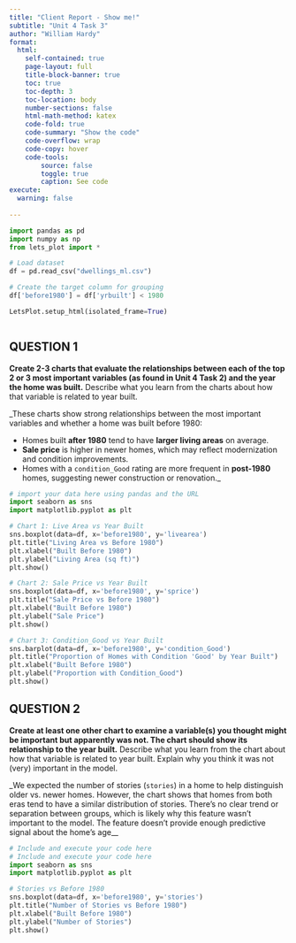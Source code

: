 ```yaml
---
title: "Client Report - Show me!"
subtitle: "Unit 4 Task 3"
author: "William Hardy"
format:
  html:
    self-contained: true
    page-layout: full
    title-block-banner: true
    toc: true
    toc-depth: 3
    toc-location: body
    number-sections: false
    html-math-method: katex
    code-fold: true
    code-summary: "Show the code"
    code-overflow: wrap
    code-copy: hover
    code-tools:
        source: false
        toggle: true
        caption: See code
execute: 
  warning: false
    
---
```


```python
import pandas as pd
import numpy as np
from lets_plot import *

# Load dataset
df = pd.read_csv("dwellings_ml.csv")

# Create the target column for grouping
df['before1980'] = df['yrbuilt'] < 1980

LetsPlot.setup_html(isolated_frame=True)

```


```python

```

## QUESTION 1

__Create 2-3 charts that evaluate the relationships between each of the top 2 or 3 most important variables (as found in Unit 4 Task 2) and the year the home was built.__ Describe what you learn from the charts about how that variable is related to year built.   

_These charts show strong relationships between the most important variables and whether a home was built before 1980:

- Homes built **after 1980** tend to have **larger living areas** on average.
- **Sale price** is higher in newer homes, which may reflect modernization and condition improvements.
- Homes with a `condition_Good` rating are more frequent in **post-1980** homes, suggesting newer construction or renovation._

```python
# import your data here using pandas and the URL
import seaborn as sns
import matplotlib.pyplot as plt

# Chart 1: Live Area vs Year Built
sns.boxplot(data=df, x='before1980', y='livearea')
plt.title("Living Area vs Before 1980")
plt.xlabel("Built Before 1980")
plt.ylabel("Living Area (sq ft)")
plt.show()

# Chart 2: Sale Price vs Year Built
sns.boxplot(data=df, x='before1980', y='sprice')
plt.title("Sale Price vs Before 1980")
plt.xlabel("Built Before 1980")
plt.ylabel("Sale Price")
plt.show()

# Chart 3: Condition_Good vs Year Built
sns.barplot(data=df, x='before1980', y='condition_Good')
plt.title("Proportion of Homes with Condition 'Good' by Year Built")
plt.xlabel("Built Before 1980")
plt.ylabel("Proportion with Condition_Good")
plt.show()
```


## QUESTION 2

__Create at least one other chart to examine a variable(s) you thought might be important but apparently was not. The chart should show its relationship to the year built.__ Describe what you learn from the chart about how that variable is related to year built. Explain why you think it was not (very) important in the model.

_We expected the number of stories (`stories`) in a home to help distinguish older vs. newer homes. However, the chart shows that homes from both eras tend to have a similar distribution of stories. There’s no clear trend or separation between groups, which is likely why this feature wasn’t important to the model. The feature doesn't provide enough predictive signal about the home’s age__

```python
# Include and execute your code here
# Include and execute your code here
import seaborn as sns
import matplotlib.pyplot as plt

# Stories vs Before 1980
sns.boxplot(data=df, x='before1980', y='stories')
plt.title("Number of Stories vs Before 1980")
plt.xlabel("Built Before 1980")
plt.ylabel("Number of Stories")
plt.show()
```